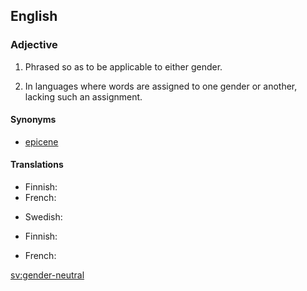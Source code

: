 ==English==

===Adjective===
{{en-adj|pos=[[gender]]-[[neutral]]}}

# Phrased so as to be applicable to either gender.
# {{grammar}} In languages where words are assigned to one gender or another, lacking such an assignment.

====Synonyms====
* {{sense|grammar: lacking gender assignment}}  [[epicene]]

====Translations====
{{trans-top|applicable to either gender}}
* Finnish: {{t-|fi|sukupuolineutraali}}
* French: {{t+|fr|unigenre}}
{{trans-mid}}
* Swedish: {{t+|sv|könsneutral}}
{{trans-bottom}}

{{trans-top|grammar: lacking gender assignment}}
* Finnish: {{t-|fi|suvuton}}
{{trans-mid}}
* French: {{t+|fr|épicène}}
{{trans-bottom}}

[[sv:gender-neutral]]
